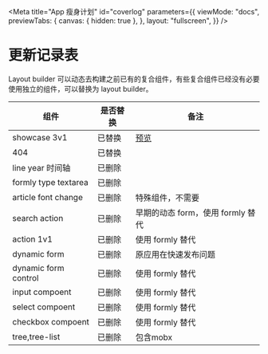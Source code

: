 
<Meta
  title="App 瘦身计划"
  id="coverlog"
  parameters={{
    viewMode: "docs",
    previewTabs: {
      canvas: { hidden: true },
    },
    layout: "fullscreen",
  }}
/>

# 更新记录表

Layout builder 可以动态去构建之前已有的复合组件，有些复合组件已经没有必要使用独立的组件，可以替换为 layout builder。

| 组件                 | 是否替换 | 备注                                    |
| -------------------- | -------- | --------------------------------------- |
| showcase 3v1         | 已替换   | [预览](https://builder.design/node/474) |
| 404                  | 已替换   |                                         |
| line year 时间轴     | 已删除   |                                         |
| formly type textarea | 已删除   |                                         |
| article font change  | 已删除   | 特殊组件，不需要                        |
| search action        | 已删除   | 早期的动态 form，使用 formly 替代       |
| action 1v1           | 已删除   | 使用 formly 替代                        |
| dynamic form         | 已删除   | 原应用在快速发布问题                    |
| dynamic form control | 已删除   | 使用 formly 替代                        |
| input compoent | 已删除   | 使用 formly 替代                        |
| select compoent | 已删除   | 使用 formly 替代                        |
| checkbox compoent | 已删除   | 使用 formly 替代                        |
| tree,tree-list | 已删除   | 包含mobx                      |
